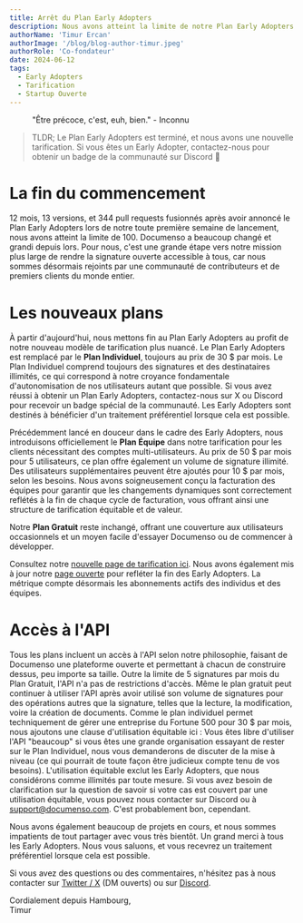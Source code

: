 ```yaml
---
title: Arrêt du Plan Early Adopters
description: Nous avons atteint la limite de notre Plan Early Adopters et passons maintenant à notre tarification régulière 🎉
authorName: 'Timur Ercan'
authorImage: '/blog/blog-author-timur.jpeg'
authorRole: 'Co-fondateur'
date: 2024-06-12
tags:
  - Early Adopters
  - Tarification
  - Startup Ouverte
---
```


<figure>
  <MdxNextImage
    src="/blog/sunset.jpg"
    width="1260"
    height="630"
    alt="Un magnifique coucher de soleil comme métaphore de la fin de la phase Early Adopters"
  />

  <figcaption className="text-center">
    "Être précoce, c'est, euh, bien." - Inconnu
  </figcaption>
</figure>

> TLDR; Le Plan Early Adopters est terminé, et nous avons une nouvelle tarification. Si vous êtes un Early Adopter, contactez-nous pour obtenir un badge de la communauté sur Discord 🏅

# La fin du commencement

12 mois, 13 versions, et 344 pull requests fusionnés après avoir annoncé le Plan Early Adopters lors de notre toute première semaine de lancement, nous avons atteint la limite de 100. Documenso a beaucoup changé et grandi depuis lors. Pour nous, c'est une grande étape vers notre mission plus large de rendre la signature ouverte accessible à tous, car nous sommes désormais rejoints par une communauté de contributeurs et de premiers clients du monde entier.

# Les nouveaux plans

À partir d'aujourd'hui, nous mettons fin au Plan Early Adopters au profit de notre nouveau modèle de tarification plus nuancé. Le Plan Early Adopters est remplacé par le **Plan Individuel**, toujours au prix de 30 $ par mois. Le Plan Individuel comprend toujours des signatures et des destinataires illimités, ce qui correspond à notre croyance fondamentale d'autonomisation de nos utilisateurs autant que possible. Si vous avez réussi à obtenir un Plan Early Adopters, contactez-nous sur X ou Discord pour recevoir un badge spécial de la communauté. Les Early Adopters sont destinés à bénéficier d'un traitement préférentiel lorsque cela est possible.

Précédemment lancé en douceur dans le cadre des Early Adopters, nous introduisons officiellement le **Plan Équipe** dans notre tarification pour les clients nécessitant des comptes multi-utilisateurs. Au prix de 50 $ par mois pour 5 utilisateurs, ce plan offre également un volume de signature illimité. Des utilisateurs supplémentaires peuvent être ajoutés pour 10 $ par mois, selon les besoins. Nous avons soigneusement conçu la facturation des équipes pour garantir que les changements dynamiques sont correctement reflétés à la fin de chaque cycle de facturation, vous offrant ainsi une structure de tarification équitable et de valeur.

Notre **Plan Gratuit** reste inchangé, offrant une couverture aux utilisateurs occasionnels et un moyen facile d'essayer Documenso ou de commencer à développer.

Consultez notre [nouvelle page de tarification ici](https://documen.so/pricing). Nous avons également mis à jour notre [page ouverte](https://documen.so/open) pour refléter la fin des Early Adopters. La métrique compte désormais les abonnements actifs des individus et des équipes.

# Accès à l'API

Tous les plans incluent un accès à l'API selon notre philosophie, faisant de Documenso une plateforme ouverte et permettant à chacun de construire dessus, peu importe sa taille. Outre la limite de 5 signatures par mois du Plan Gratuit, l'API n'a pas de restrictions d'accès. Même le plan gratuit peut continuer à utiliser l'API après avoir utilisé son volume de signatures pour des opérations autres que la signature, telles que la lecture, la modification, voire la création de documents. Comme le plan individuel permet techniquement de gérer une entreprise du Fortune 500 pour 30 $ par mois, nous ajoutons une clause d'utilisation équitable ici : Vous êtes libre d'utiliser l'API "beaucoup" si vous êtes une grande organisation essayant de rester sur le Plan Individuel, nous vous demanderons de discuter de la mise à niveau (ce qui pourrait de toute façon être judicieux compte tenu de vos besoins). L'utilisation équitable exclut les Early Adopters, que nous considérons comme illimités par toute mesure. Si vous avez besoin de clarification sur la question de savoir si votre cas est couvert par une utilisation équitable, vous pouvez nous contacter sur Discord ou à support@documenso.com. C'est probablement bon, cependant.

Nous avons également beaucoup de projets en cours, et nous sommes impatients de tout partager avec vous très bientôt. Un grand merci à tous les Early Adopters. Nous vous saluons, et vous recevrez un traitement préférentiel lorsque cela est possible.

Si vous avez des questions ou des commentaires, n'hésitez pas à nous contacter sur [Twitter / X](https://twitter.com/eltimuro) (DM ouverts) ou sur [Discord](https://documen.so/discord).

Cordialement depuis Hambourg,\
Timur
